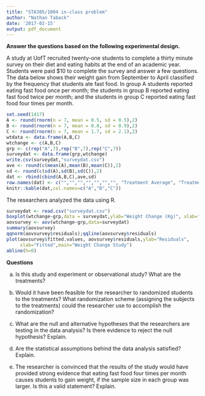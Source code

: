 ```yaml
---
title: "STA305/1004 in-class problem"
author: "Nathan Taback"
date: '2017-02-15'
output: pdf_document
---
```


**Answer the questions based on the following experimental design.**

A study at UofT recruited twenty-one students to complete a thirty minute survey on their diet and eating habits at the end of an academic year.  Students were paid $10 to complete the survey and answer a few questions.  The data below shows their weight gain from September to April classified by the frequency that students ate fast food.  In group A students reported eating fast food once per month; the students in group B reported eating fast food twice per month; and the students in group C reported eating fast food four times per month.

```r
set.seed(1417)
A <- round(rnorm(n = 7, mean = 0.5, sd = 0.5),2)
B <- round(rnorm(n = 7, mean = 0.8, sd = 0.9),2)
C <- round(rnorm(n = 7, mean = 1.7, sd = 2.1),2)
wtdata <- data.frame(A,B,C)
wtchange <- c(A,B,C)
grp <- c(rep("A",7),rep("B",7),rep("C",7))
surveydat <- data.frame(grp,wtchange)
write.csv(surveydat,"surveydat.csv")
ave <- round(c(mean(A),mean(B),mean(C)),2)
sd <- round(c(sd(A),sd(B),sd(C)),2)
dat <- rbind(cbind(A,B,C),ave,sd)
row.names(dat) <- c("","","","","","","", "Treatment Average", "Treatment SD")
knitr::kable(dat,col.names=c("A","B","C"))
```






The researchers analyzed the data using R.

```r
surveydat <- read.csv("surveydat.csv")
boxplot(wtchange~grp,data = surveydat,ylab="Weight Change (Kg)", xlab="Fast Food Frequency")
aovsurvey <- aov(wtchange~grp,data=surveydat)
summary(aovsurvey)
qqnorm(aovsurvey$residuals);qqline(aovsurvey$residuals)
plot(aovsurvey$fitted.values, aovsurvey$residuals,ylab="Residuals",
     xlab="Fitted",main="Weight Change Study")
abline(h=0)
```


**Questions**

(a) Is this study and experiment or observational study?  What are the treatments?  

(b)  Would it have been feasible for the researcher to randomized students to the treatments?  What randomization scheme (assigning the subjects to the treatments) could the researcher use to accomplish the randomization?    

(c) What are the null and alternative hypotheses that the researchers are testing in the data analysis?  Is there evidence to reject the null hypothesis?  Explain.

(d) Are the statistical assumptions behind the data analysis satisfied?  Explain.

(e) The researcher is convinced that the results of the study would have provided strong evidence that eating fast food four times per month causes students to gain weight, if the sample size in each group was larger. Is this a valid statement? Explain.



